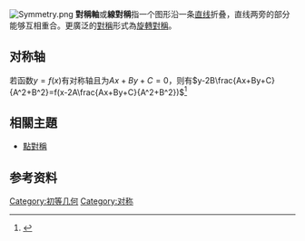 [[Image:Symmetry.png|thumb]]
'''對稱軸'''或'''線對稱'''指一个图形沿一条[[直线|直线]]折叠，直线两旁的部分能够互相重合。更廣泛的[[對稱|對稱]]形式為[[旋轉對稱|旋轉對稱]]。

==对称轴==
若函数<math>y=f(x)</math>有对称轴且为<math>Ax+By+C=0</math>，则有<math>y-2B\frac{Ax+By+C}{A^2+B^2}=f(x-2A\frac{Ax+By+C}{A^2+B^2})</math><ref>{{cite web|url=http://www.pep.com.cn/rjwk/gzsxsxkj/2011/sxkj6/sxkj6ts/201109/t20110920_1069740.htm|title=中心对称、轴对称的计算，一元多项式函数的对称性|access-date=2014-07-17|archive-date=2015-09-24|archive-url=https://web.archive.org/web/20150924071240/http://www.pep.com.cn/rjwk/gzsxsxkj/2011/sxkj6/sxkj6ts/201109/t20110920_1069740.htm|dead-url=no}}</ref>

==相關主題==
*[[點對稱|點對稱]]

==参考资料==
{{reflist}}

{{Geometry-stub}}

[[Category:初等几何|Category:初等几何]]
[[Category:对称|Category:对称]]
